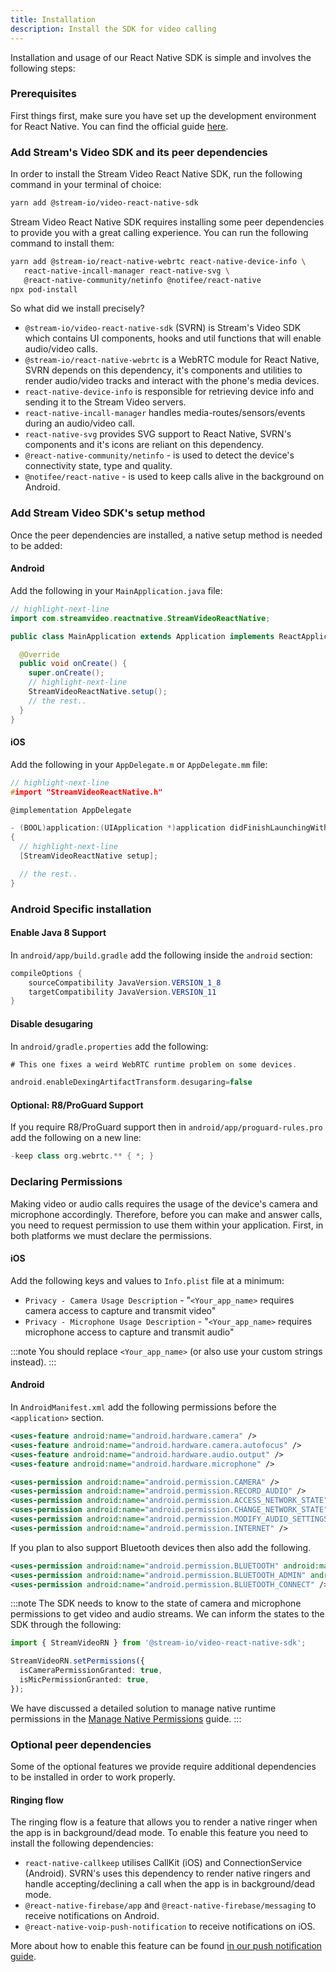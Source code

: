 ```yaml
---
title: Installation
description: Install the SDK for video calling
---
```


Installation and usage of our React Native SDK is simple and involves the following steps:

### Prerequisites

First things first, make sure you have set up the development environment for React Native.
You can find the official guide [here](https://reactnative.dev/docs/environment-setup).

### Add Stream's Video SDK and its peer dependencies

In order to install the Stream Video React Native SDK, run the following command in your terminal of choice:

```bash title=Terminal
yarn add @stream-io/video-react-native-sdk
```

Stream Video React Native SDK requires installing some peer dependencies to provide you with a great calling experience. You can run the following command to install them:

```bash title=Terminal
yarn add @stream-io/react-native-webrtc react-native-device-info \
   react-native-incall-manager react-native-svg \
   @react-native-community/netinfo @notifee/react-native
npx pod-install
```

So what did we install precisely?

- `@stream-io/video-react-native-sdk` (SVRN) is Stream's Video SDK which contains UI components, hooks and util functions that will enable audio/video calls.
- `@stream-io/react-native-webrtc` is a WebRTC module for React Native, SVRN depends on this dependency, it's components and utilities to render audio/video tracks and interact with the phone's media devices.
- `react-native-device-info` is responsible for retrieving device info and sending it to the Stream Video servers.
- `react-native-incall-manager` handles media-routes/sensors/events during an audio/video call.
- `react-native-svg` provides SVG support to React Native, SVRN's components and it's icons are reliant on this dependency.
- `@react-native-community/netinfo` - is used to detect the device's connectivity state, type and quality.
- `@notifee/react-native` - is used to keep calls alive in the background on Android.

### Add Stream Video SDK's setup method

Once the peer dependencies are installed, a native setup method is needed to be added:

#### Android

Add the following in your `MainApplication.java` file:

```java
// highlight-next-line
import com.streamvideo.reactnative.StreamVideoReactNative;

public class MainApplication extends Application implements ReactApplication {

  @Override
  public void onCreate() {
    super.onCreate();
    // highlight-next-line
    StreamVideoReactNative.setup();
    // the rest..
  }
}
```

#### iOS

Add the following in your `AppDelegate.m` or `AppDelegate.mm` file:

```c
// highlight-next-line
#import "StreamVideoReactNative.h"

@implementation AppDelegate

- (BOOL)application:(UIApplication *)application didFinishLaunchingWithOptions:(NSDictionary *)launchOptions
{
  // highlight-next-line
  [StreamVideoReactNative setup];

  // the rest..
}
```

### Android Specific installation

#### Enable Java 8 Support

In `android/app/build.gradle` add the following inside the `android` section:

```java
compileOptions {
	sourceCompatibility JavaVersion.VERSION_1_8
	targetCompatibility JavaVersion.VERSION_11
}
```

#### Disable desugaring

In `android/gradle.properties` add the following:

```groovy
# This one fixes a weird WebRTC runtime problem on some devices.

android.enableDexingArtifactTransform.desugaring=false
```

#### Optional: R8/ProGuard Support

If you require R8/ProGuard support then in `android/app/proguard-rules.pro` add the following on a new line:

```groovy
-keep class org.webrtc.** { *; }
```

### Declaring Permissions

Making video or audio calls requires the usage of the device's camera and microphone accordingly. Therefore, before you can make and answer calls, you need to request permission to use them within your application. First, in both platforms we must declare the permissions.

#### iOS

Add the following keys and values to `Info.plist` file at a minimum:

- `Privacy - Camera Usage Description` - "`<Your_app_name>` requires camera access to capture and transmit video"
- `Privacy - Microphone Usage Description` - "`<Your_app_name>` requires microphone access to capture and transmit audio"

:::note
You should replace `<Your_app_name>` (or also use your custom strings instead).
:::

#### Android

In `AndroidManifest.xml` add the following permissions before the `<application>` section.

```xml
<uses-feature android:name="android.hardware.camera" />
<uses-feature android:name="android.hardware.camera.autofocus" />
<uses-feature android:name="android.hardware.audio.output" />
<uses-feature android:name="android.hardware.microphone" />

<uses-permission android:name="android.permission.CAMERA" />
<uses-permission android:name="android.permission.RECORD_AUDIO" />
<uses-permission android:name="android.permission.ACCESS_NETWORK_STATE" />
<uses-permission android:name="android.permission.CHANGE_NETWORK_STATE" />
<uses-permission android:name="android.permission.MODIFY_AUDIO_SETTINGS" />
<uses-permission android:name="android.permission.INTERNET" />
```

If you plan to also support Bluetooth devices then also add the following.

```xml
<uses-permission android:name="android.permission.BLUETOOTH" android:maxSdkVersion="30" />
<uses-permission android:name="android.permission.BLUETOOTH_ADMIN" android:maxSdkVersion="30" />
<uses-permission android:name="android.permission.BLUETOOTH_CONNECT" />
```


:::note
The SDK needs to know to the state of camera and microphone permissions to get video and audio streams. We can inform the states to the SDK through the following:
```ts
import { StreamVideoRN } from '@stream-io/video-react-native-sdk';

StreamVideoRN.setPermissions({
  isCameraPermissionGranted: true,
  isMicPermissionGranted: true,
});
```
 We have discussed a detailed solution to manage native runtime permissions in the [Manage Native Permissions](../../core/native-permissions) guide.
:::

### Optional peer dependencies

Some of the optional features we provide require additional dependencies to be installed in order to work properly.

#### Ringing flow

The ringing flow is a feature that allows you to render a native ringer when the app is in background/dead mode.
To enable this feature you need to install the following dependencies:

- `react-native-callkeep` utilises CallKit (iOS) and ConnectionService (Android). SVRN's uses this dependency to render native ringers and handle accepting/declining a call when the app is in background/dead mode.
- `@react-native-firebase/app` and `@react-native-firebase/messaging` to receive notifications on Android.
- `@react-native-voip-push-notification` to receive notifications on iOS.

More about how to enable this feature can be found [in our push notification guide](../../advanced/push-notifications/setup).


